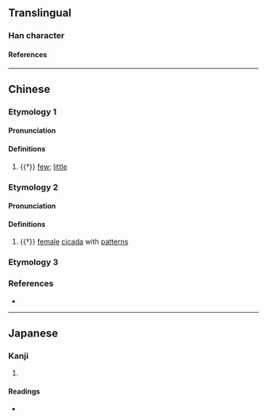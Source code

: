{{character info/new}}
==Translingual==

===Han character===
{{Han char|rn=42|rad=小|as=01|sn=4|four=90300|canj=FO|ids=⿱小乀}}

====References====
{{Han ref|kx=0296.190|dkj=07474|dj=0590.010|hdz=10561.030|uh=5C10}}

----

==Chinese==

===Etymology 1===
{{zh-forms}}
{{zh-wp|yue}}

====Pronunciation====
{{zh-pron
|m=jié
|c=zit3
|mc=y
|oc=y
|cat=a
}}

====Definitions====
{{zh-hanzi}}

# {{†}} [[few]]; [[little]]

===Etymology 2===
{{zh-forms}}

====Pronunciation====
{{zh-pron
|m=jí
|c=zik1
|cat=n
}}

====Definitions====
{{zh-hanzi}}

# {{†}} [[female]] [[cicada]] with [[pattern]]s

===Etymology 3===
{{zh-see|啲|v}}

===References===
* {{R:yue:mfccd}}

----

==Japanese==

===Kanji===
{{ja-kanji|grade=|rs=小01}}

# {{rfdef|ja|sort=小01}}

====Readings====
* {{ja-readings|on=[[せつ]] (setsu), [[せち]] (sechi), [[しつ]] (shitsu), [[しち]] (shichi)|kun=[[すくない]] (sukunai), [[ちひさい]] (chihisai)}}